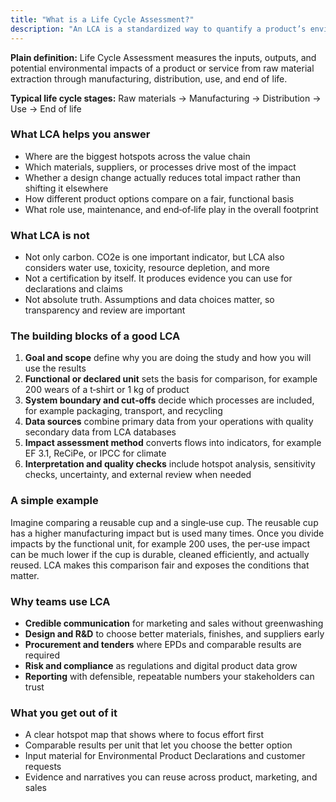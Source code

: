 ```yaml
---
title: "What is a Life Cycle Assessment?"
description: "An LCA is a standardized way to quantify a product’s environmental impacts across its entire life. It follows the product from cradle to grave and translates complex processes into decision‑ready insights for business."
---
```


**Plain definition:** Life Cycle Assessment measures the inputs, outputs, and potential environmental impacts of a product or service from raw material extraction through manufacturing, distribution, use, and end of life.

**Typical life cycle stages:** Raw materials → Manufacturing → Distribution → Use → End of life

### What LCA helps you answer

- Where are the biggest hotspots across the value chain
- Which materials, suppliers, or processes drive most of the impact
- Whether a design change actually reduces total impact rather than shifting it elsewhere
- How different product options compare on a fair, functional basis
- What role use, maintenance, and end‑of‑life play in the overall footprint

### What LCA is not

- Not only carbon. CO2e is one important indicator, but LCA also considers water use, toxicity, resource depletion, and more
- Not a certification by itself. It produces evidence you can use for declarations and claims
- Not absolute truth. Assumptions and data choices matter, so transparency and review are important

### The building blocks of a good LCA

1. **Goal and scope** define why you are doing the study and how you will use the results
2. **Functional or declared unit** sets the basis for comparison, for example 200 wears of a t‑shirt or 1 kg of product
3. **System boundary and cut‑offs** decide which processes are included, for example packaging, transport, and recycling
4. **Data sources** combine primary data from your operations with quality secondary data from LCA databases
5. **Impact assessment method** converts flows into indicators, for example EF 3.1, ReCiPe, or IPCC for climate
6. **Interpretation and quality checks** include hotspot analysis, sensitivity checks, uncertainty, and external review when needed

### A simple example

Imagine comparing a reusable cup and a single‑use cup. The reusable cup has a higher manufacturing impact but is used many times. Once you divide impacts by the functional unit, for example 200 uses, the per‑use impact can be much lower if the cup is durable, cleaned efficiently, and actually reused. LCA makes this comparison fair and exposes the conditions that matter.

### Why teams use LCA

- **Credible communication** for marketing and sales without greenwashing
- **Design and R&D** to choose better materials, finishes, and suppliers early
- **Procurement and tenders** where EPDs and comparable results are required
- **Risk and compliance** as regulations and digital product data grow
- **Reporting** with defensible, repeatable numbers your stakeholders can trust

### What you get out of it

- A clear hotspot map that shows where to focus effort first
- Comparable results per unit that let you choose the better option
- Input material for Environmental Product Declarations and customer requests
- Evidence and narratives you can reuse across product, marketing, and sales
